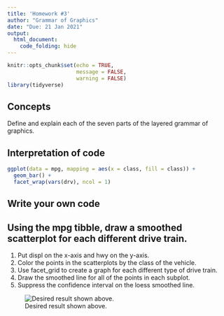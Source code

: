 ```yaml
---
title: 'Homework #3'
author: "Grammar of Graphics"
date: "Due: 21 Jan 2021"
output:
  html_document:
    code_folding: hide
---
```


```r
knitr::opts_chunk$set(echo = TRUE,
                      message = FALSE,
                      warning = FALSE)
library(tidyverse)
```

## Concepts  

Define and explain each of the seven parts of the layered grammar of graphics.

## Interpretation of code

```r
ggplot(data = mpg, mapping = aes(x = class, fill = class)) +
  geom_bar() +
  facet_wrap(vars(drv), ncol = 1)
```  

## Write your own code

## Using the mpg tibble, draw a smoothed scatterplot for each different drive train.

1.  Put displ on the x-axis and hwy on the y-axis.
2.  Color the points in the scatterplots by the class of the vehicle.
3.  Use facet_grid to create a graph for each different type of drive train.
4.  Draw the smoothed line for all of the points in each subplot.
5.  Suppress the confidence interval on the loess smoothed line.

![Desired result shown above.](http://govfinance.byu.edu/govfinance/classes/dataScience/homework/graphs/HW03.png)

```r

```